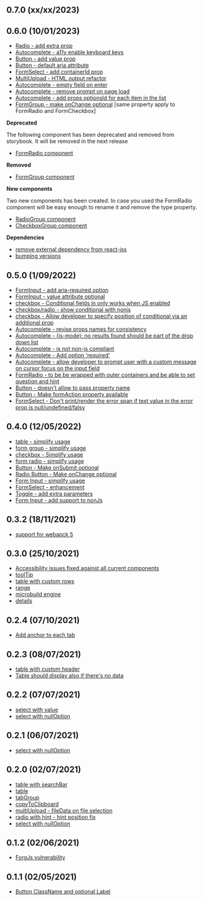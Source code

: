 
<Meta title="DCXLibrary/Changelog" />

## 0.7.0 (xx/xx/2023)

<a name="0.7.0"></a>

## 0.6.0 (10/01/2023)

<a name="0.6.0"></a>

- [Radio - add extra prop](https://github.com/Capgemini/dcx-react-library/issues/313)
- [Autocomplete - a11y enable keyboard keys](https://github.com/Capgemini/dcx-react-library/issues/320)
- [Button - add value prop](https://github.com/Capgemini/dcx-react-library/issues/332)
- [Button - default aria attribute](https://github.com/Capgemini/dcx-react-library/issues/334)
- [FormSelect - add containerId prop](https://github.com/Capgemini/dcx-react-library/issues/335)
- [MultiUpload - HTML output refactor](https://github.com/Capgemini/dcx-react-library/issues/352)
- [Autocomplete - empty field on enter](https://github.com/Capgemini/dcx-react-library/issues/354)
- [Autocomplete - remove prompt on page load](https://github.com/Capgemini/dcx-react-library/issues/355)
- [Autocomplete - add props optionsId for each item in the list](https://github.com/Capgemini/dcx-react-library/issues/363)
- [FormGroup - make onChange optional](https://github.com/Capgemini/dcx-react-library/issues/366) [same property apply to FormRadio and FormCheckbox]

**Deprecated**

The following component has been deprecated and removed from storybook. It will be removed in the next release

- [FormRadio component](https://github.com/Capgemini/dcx-react-library/issues/353)

**Removed**

- [FormGroup component](https://github.com/Capgemini/dcx-react-library/issues/353)

**New components**

Two new components has been created. In case you used the FormRadio component will be easy enough to rename it and remove the type property.

- [RadioGroup component](https://github.com/Capgemini/dcx-react-library/issues/353)
- [CheckboxGroup component](https://github.com/Capgemini/dcx-react-library/issues/353)

**Dependencies**

- [remove external dependency from react-jss](https://github.com/Capgemini/dcx-react-library/issues/356)
- [bumping versions](https://github.com/Capgemini/dcx-react-library/issues/341)

## 0.5.0 (1/09/2022)

<a name="0.5.0"></a>

- [FormInput - add aria-required option](https://github.com/Capgemini/dcx-react-library/issues/293)
- [FormInput - value attribute optional](https://github.com/Capgemini/dcx-react-library/issues/286)
- [checkbox - Conditional fields in only works when JS enabled](https://github.com/Capgemini/dcx-react-library/issues/309)
- [checkbox/radio - show conditional with nonjs](https://github.com/Capgemini/dcx-react-library/pull/325)
- [checkbox - Allow developer to specify position of conditional via an additional prop](https://github.com/Capgemini/dcx-react-library/issues/329)
- [Autocomplete - revise props names for consistency](https://github.com/Capgemini/dcx-react-library/issues/319)
- [Autocomplete - (js-mode): no results found should be part of the drop down list](https://github.com/Capgemini/dcx-react-library/issues/322)
- [Autocomplete - is not non-js compliant](https://github.com/Capgemini/dcx-react-library/issues/276)
- [Autocomplete - Add option 'required'](https://github.com/Capgemini/dcx-react-library/issues/291)
- [Autocomplete - allow developer to prompt user with a custom message on cursor focus on the input field](https://github.com/Capgemini/dcx-react-library/issues/330)
- [FormRadio - to be be wrapped with outer containers and be able to set question and hint](https://github.com/Capgemini/dcx-react-library/issues/310)
- [Button - doesn't allow to pass property name](https://github.com/Capgemini/dcx-react-library/issues/314)
- [Button - Make formAction property available](https://github.com/Capgemini/dcx-react-library/issues/279)
- [FormSelect - Don't print/render the error span if text value in the error prop is null/undefined/falsy](https://github.com/Capgemini/dcx-react-library/issues/315)

## 0.4.0 (12/05/2022)

<a name="0.4.0"></a>

- [table - simplify usage](https://github.com/Capgemini/dcx-react-library/issues/245)
- [form group - simplify usage](https://github.com/Capgemini/dcx-react-library/issues/252)
- [checkbox - Simplify usage](https://github.com/Capgemini/dcx-react-library/issues/280)
- [form radio - simplify usage](https://github.com/Capgemini/dcx-react-library/issues/274)
- [Button - Make onSubmit optional](https://github.com/Capgemini/dcx-react-library/issues/270)
- [Radio Button - Make onChange optional](https://github.com/Capgemini/dcx-react-library/issues/272)
- [Form Input - simplify usage](https://github.com/Capgemini/dcx-react-library/issues/253)
- [FormSelect - enhancement](https://github.com/Capgemini/dcx-react-library/issues/242)
- [Toggle - add extra parameters](https://github.com/Capgemini/dcx-react-library/issues/254)
- [Form Input - add support to nonJs](https://github.com/Capgemini/dcx-react-library/issues/277)

## 0.3.2 (18/11/2021)

<a name="0.3.2"></a>

- [support for webapck 5](https://github.com/Capgemini/dcx-react-library/issues/246)

## 0.3.0 (25/10/2021)

<a name="0.3.0"></a>

- [Accessibility issues fixed against all current components](https://github.com/Capgemini/dcx-react-library/issues/200)
- [toolTip](https://github.com/Capgemini/dcx-react-library/issues/199)
- [table with custom rows](https://github.com/Capgemini/dcx-react-library/issues/221)
- [range](https://github.com/Capgemini/dcx-react-library/issues/198)
- [microbuild engine](https://github.com/Capgemini/dcx-react-library/issues/240)
- [details](https://github.com/Capgemini/dcx-react-library/issues/235)

## 0.2.4 (07/10/2021)

<a name="0.2.4"></a>

- [Add anchor to each tab](https://github.com/Capgemini/dcx-react-library/issues/229)

## 0.2.3 (08/07/2021)

<a name="0.2.3"></a>

- [table with custom header](https://github.com/Capgemini/dcx-react-library/issues/218)
- [Table should display also if there's no data](https://github.com/Capgemini/dcx-react-library/issues/218)

## 0.2.2 (07/07/2021)

<a name="0.2.2"></a>

- [select with value](https://github.com/Capgemini/dcx-react-library/issues/213)
- [select with nullOption](https://github.com/Capgemini/dcx-react-library/issues/210)

## 0.2.1 (06/07/2021)

<a name="0.2.1"></a>

- [select with nullOption](https://github.com/Capgemini/dcx-react-library/issues/210)

## 0.2.0 (02/07/2021)

<a name="0.2.0"></a>

- [table with searchBar](https://github.com/Capgemini/dcx-react-library/issues/193)
- [table](https://github.com/Capgemini/dcx-react-library/issues/189)
- [tabGroup](https://github.com/Capgemini/dcx-react-library/issues/167)
- [copyToClipboard](https://github.com/Capgemini/dcx-react-library/issues/184)
- [multiUpload - fileData on file selection](https://github.com/Capgemini/dcx-react-library/issues/104)
- [radio with hint - hint position fix](https://github.com/Capgemini/dcx-react-library/issues/203)
- [select with nullOption](https://github.com/Capgemini/dcx-react-library/issues/210)

<a name="0.1.2"></a>

## 0.1.2 (02/06/2021)

- [ForgJs vulnerability](https://github.com/Capgemini/dcx-react-library/issues/201)

<a name="0.1.1"></a>

## 0.1.1 (02/05/2021)

- [Button ClassName and optional Label](https://github.com/Capgemini/dcx-react-library/issues/186)
